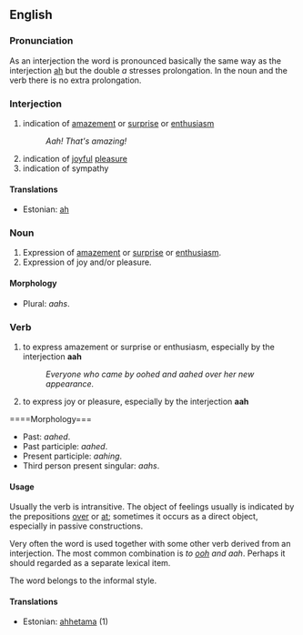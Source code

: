 ==English==

===Pronunciation===

As an interjection the word is pronounced basically the same way as the interjection [[ah]] but the double ''a'' stresses prolongation. In the noun and the verb there is no extra prolongation.  

===Interjection===
# indication of [[amazement]] or [[surprise]] or [[enthusiasm]] 
#: ''Aah! That's amazing!''
# indication of [[joy]]ful [[pleasure]]
# indication of sympathy

====Translations====
* Estonian: [[ah]]

===Noun===
# Expression of [[amazement]] or [[surprise]] or [[enthusiasm]]. 
# Expression of joy and/or pleasure. 

====Morphology====
*Plural: ''aahs''.

===Verb===
# to express amazement or surprise or enthusiasm, especially by the interjection '''aah'''
#: ''Everyone who came by oohed and aahed over her new appearance.''
# to express joy or pleasure, especially by the interjection '''aah'''

====Morphology===
*Past: ''aahed''. 
*Past participle: ''aahed''. 
*Present participle: ''aahing''.
*Third person present singular: ''aahs''.

====Usage====
Usually the verb is intransitive. The object of feelings usually is indicated by the prepositions [[over]] or [[at]]; sometimes it occurs as a direct object, especially in passive constructions. 

Very often the word is used together with some other verb derived from an interjection. The most common combination is ''to [[ooh]] and aah''. Perhaps it should regarded as a separate lexical item.  

The word belongs to the informal style.    

====Translations====
*Estonian: [[ahhetama]] (1)